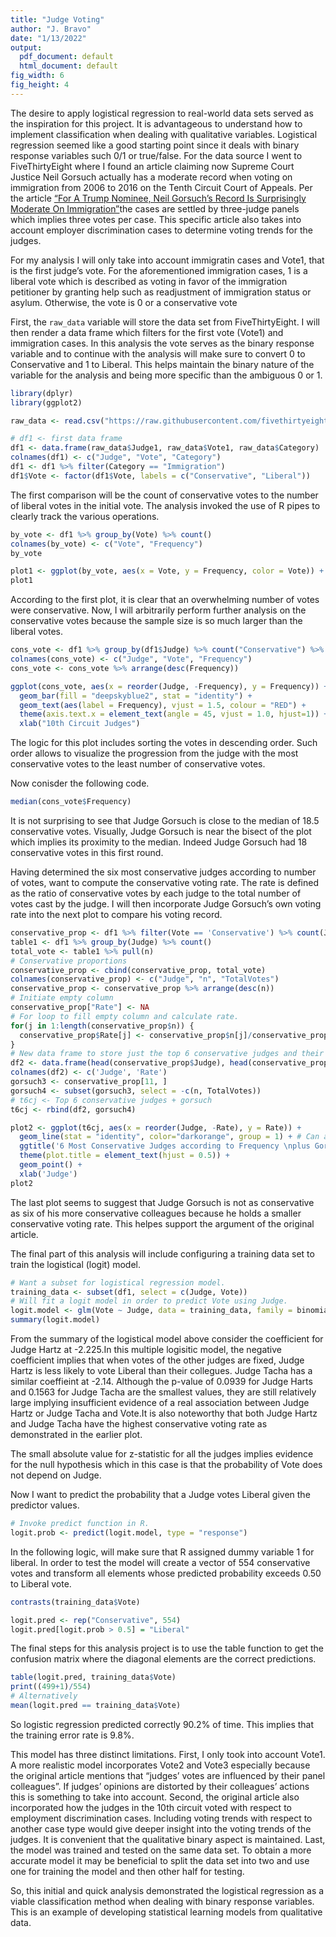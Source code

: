 ```yaml
---
title: "Judge Voting"
author: "J. Bravo"
date: "1/13/2022"
output:
  pdf_document: default
  html_document: default
fig_width: 6 
fig_height: 4 
---
```


The desire to apply logistical regression to real-world data sets served as the inspiration for this project. It is advantageous to understand how to implement classification when dealing with qualitative variables. Logistical regression seemed like a good starting point since it deals with binary response variables such 0/1 or true/false. For the data source I went to FiveThirtyEight where I found an article claiming now Supreme Court Justice Neil Gorsuch actually has a moderate record when voting on immigration from 2006 to 2016 on the Tenth Circuit Court of Appeals. Per the article ["For A Trump Nominee, Neil Gorsuch’s Record Is Surprisingly Moderate On Immigration"](https://fivethirtyeight.com/features/for-a-trump-nominee-neil-gorsuchs-record-is-surprisingly-moderate-on-immigration/)the cases are settled by three-judge panels which implies three votes per case. This specific article also takes into account employer discrimination cases to determine voting trends for the judges.
  
For my analysis I will only take into account immigratin cases and Vote1, that is the first judge's vote. For the aforementioned immigration cases, 1 is a liberal vote which is described as voting in favor of the immigration petitioner by granting help such as readjustment of immigration status or asylum. Otherwise, the vote is 0 or a conservative vote
  
First, the `raw_data` variable will store the data set from FiveThirtyEight. I will then render a data frame which filters for the first vote (Vote1) and immigration cases. In this analysis the vote serves as the binary response variable and to continue with the analysis will make sure to convert 0 to Conservative and 1 to Liberal. This helps maintain the binary nature of the variable for the analysis and being more specific than the ambiguous 0 or 1.

```r
library(dplyr)
library(ggplot2)

raw_data <- read.csv("https://raw.githubusercontent.com/fivethirtyeight/data/master/tenth-circuit/tenth-circuit.csv", header = TRUE, stringsAsFactors = TRUE)
```

```r
# df1 <- first data frame
df1 <- data.frame(raw_data$Judge1, raw_data$Vote1, raw_data$Category)
colnames(df1) <- c("Judge", "Vote", "Category")
df1 <- df1 %>% filter(Category == "Immigration")
df1$Vote <- factor(df1$Vote, labels = c("Conservative", "Liberal"))
```

The first comparison will be the count of conservative votes to the number of liberal votes in the initial vote. The analysis invoked the use of R pipes to clearly track the various operations.

```r
by_vote <- df1 %>% group_by(Vote) %>% count()
colnames(by_vote) <- c("Vote", "Frequency")
by_vote
```

```r
plot1 <- ggplot(by_vote, aes(x = Vote, y = Frequency, color = Vote)) + geom_col(fill = "darkgreen")
plot1
```

According to the first plot, it is clear that an overwhelming number of votes were conservative. Now, I will arbitrarily perform further analysis on the conservative votes because the sample size is so much larger than the liberal votes.   

```r
cons_vote <- df1 %>% group_by(df1$Judge) %>% count("Conservative") %>% arrange(desc(n))
colnames(cons_vote) <- c("Judge", "Vote", "Frequency")
cons_vote <- cons_vote %>% arrange(desc(Frequency))
```

```r
ggplot(cons_vote, aes(x = reorder(Judge, -Frequency), y = Frequency)) + 
  geom_bar(fill = "deepskyblue2", stat = "identity") + 
  geom_text(aes(label = Frequency), vjust = 1.5, colour = "RED") +
  theme(axis.text.x = element_text(angle = 45, vjust = 1.0, hjust=1)) +
  xlab("10th Circuit Judges")
```

The logic for this plot includes sorting the votes in descending order. Such order allows to visualize the progression from the judge with the most conservative votes to the least number of conservative votes.

Now conisder the following code.

```r
median(cons_vote$Frequency)
```

It is not surprising to see that Judge Gorsuch is close to the median of 18.5 conservative votes. Visually, Judge Gorsuch is near the bisect of the plot which implies its proximity to the median. Indeed Judge Gorsuch had 18 conservative votes in this first round.

Having determined the six most conservative judges according to number of votes, want to compute the conservative voting rate. The rate is defined as the ratio of conservative votes by each judge to the total number of votes cast by the judge. I will then incorporate Judge Gorsuch's own voting rate into the next plot to compare his voting record.

```r
conservative_prop <- df1 %>% filter(Vote == 'Conservative') %>% count(Judge)
table1 <- df1 %>% group_by(Judge) %>% count()
total_vote <- table1 %>% pull(n)
# Conservative proportions
conservative_prop <- cbind(conservative_prop, total_vote)
colnames(conservative_prop) <- c("Judge", "n", "TotalVotes")
conservative_prop <- conservative_prop %>% arrange(desc(n))
# Initiate empty column
conservative_prop["Rate"] <- NA
# For loop to fill empty column and calculate rate.
for(j in 1:length(conservative_prop$n)) {
  conservative_prop$Rate[j] <- conservative_prop$n[j]/conservative_prop$TotalVotes[j]
}
# New data frame to store just the top 6 conservative judges and their voting rate.
df2 <- data.frame(head(conservative_prop$Judge), head(conservative_prop$Rate))
colnames(df2) <- c('Judge', 'Rate')
gorsuch3 <- conservative_prop[11, ]
gorsuch4 <- subset(gorsuch3, select = -c(n, TotalVotes))
# t6cj <- Top 6 conservative judges + gorsuch
t6cj <- rbind(df2, gorsuch4)
```

```r
plot2 <- ggplot(t6cj, aes(x = reorder(Judge, -Rate), y = Rate)) + 
  geom_line(stat = "identity", color="darkorange", group = 1) + # Can also use geom_step
  ggtitle('6 Most Conservative Judges according to Frequency \nplus Gorsuch') +
  theme(plot.title = element_text(hjust = 0.5)) +
  geom_point() +
  xlab('Judge')
plot2
```

The last plot seems to suggest that Judge Gorsuch is not as conservative as six of his more conservative colleagues because he holds a smaller conservative voting rate. This helpes support the argument of the original article.

The final part of this analysis will include configuring a training data set to train the logistical (logit) model.

```r
# Want a subset for logistical regression model.
training_data <- subset(df1, select = c(Judge, Vote))
# Will fit a logit model in order to predict Vote using Judge.
logit.model <- glm(Vote ~ Judge, data = training_data, family = binomial)
summary(logit.model)
```

From the summary of the logistical model above consider the coefficient for Judge Hartz at -2.225.In this multiple logisitic model, the negative coefficient implies that when votes of the other judges are fixed, Judge Hartz is less likely to vote Liberal than their collegues. Judge Tacha has a similar coeffieint at -2.14. Although the p-value of 0.0939 for Judge Harts and 0.1563 for Judge Tacha are the smallest values, they are still relatively large implying insufficient evidence of a real association between Judge Hartz or Judge Tacha and Vote.It is also noteworthy that both Judge Hartz and Judge Tacha have the highest conservative voting rate as demonstrated in the earlier plot.

The small absolute value for z-statistic for all the judges implies evidence for the null hypothesis which in this case is that the probability of Vote does not depend on Judge. 

Now I want to predict the probability that a Judge votes Liberal given the predictor values.

```r
# Invoke predict function in R.
logit.prob <- predict(logit.model, type = "response")
```

In the following logic, will make sure that R assigned dummy variable 1 for liberal. In order to test the model will create a vector of 554 conservative votes and transform all elements whose predicted probability exceeds 0.50 to Liberal vote.

```r
contrasts(training_data$Vote)

logit.pred <- rep("Conservative", 554)
logit.pred[logit.prob > 0.5] = "Liberal"
```

The final steps for this analysis project is to use the table function to get the confusion matrix where the diagonal elements are the correct predictions.

```r
table(logit.pred, training_data$Vote)
print((499+1)/554)
# Alternatively
mean(logit.pred == training_data$Vote)
```

So logistic regression predicted correctly 90.2% of time. This implies that the training error rate is 9.8%.

This model has three distinct limitations. First, I only took into account Vote1. A more realistic model incorporates Vote2 and Vote3 especially because the original article mentions that "judges’ votes are influenced by their panel colleagues". If judges' opinions are distorted by their colleagues' actions this is something to take into account. Second, the original article also incorporated how the judges in the 10th circuit voted with respect to employment discrimination cases. Including voting trends with respect to another case type would give deeper insight into the voting trends of the judges. It is convenient that the qualitative binary aspect is maintained. Last, the model was trained and tested on the same data set. To obtain a more accurate model it may be beneficial to split the data set into two and use one for training the model and then other half for testing.

So, this initial and quick analysis demonstrated the logistical regression as a viable classification method when dealing with binary response variables. This is an example of developing statistical learning models from qualitative data.
